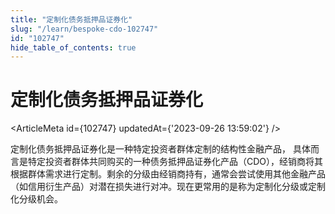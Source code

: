 ```yaml
---
title: "定制化债务抵押品证券化"
slug: "/learn/bespoke-cdo-102747"
id: "102747"
hide_table_of_contents: true
---
```



# 定制化债务抵押品证券化

<ArticleMeta id={102747} updatedAt={'2023-09-26 13:59:02'} />
<div className='border-solid border-b border-t-0 my-4 border-[var(--ifm-color-gray-300)]' />

定制化债务抵押品证券化是一种特定投资者群体定制的结构性金融产品， 具体而言是特定投资者群体共同购买的一种债务抵押品证券化产品（CDO），经销商将其根据群体需求进行定制。剩余的分级由经销商持有，通常会尝试使用其他金融产品（如信用衍生产品）对潜在损失进行对冲。现在更常用的是称为定制化分级或定制化分级机会。
